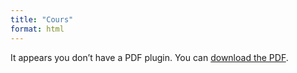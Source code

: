 ```yaml
---
title: "Cours"
format: html
---
```


<object data="pdf/cours_1.pdf" type="application/pdf" width="100%" height="600px">
    <p>It appears you don't have a PDF plugin. You can <a href="pdf/cours_1.pdf">download the PDF</a>.</p>
</object>
